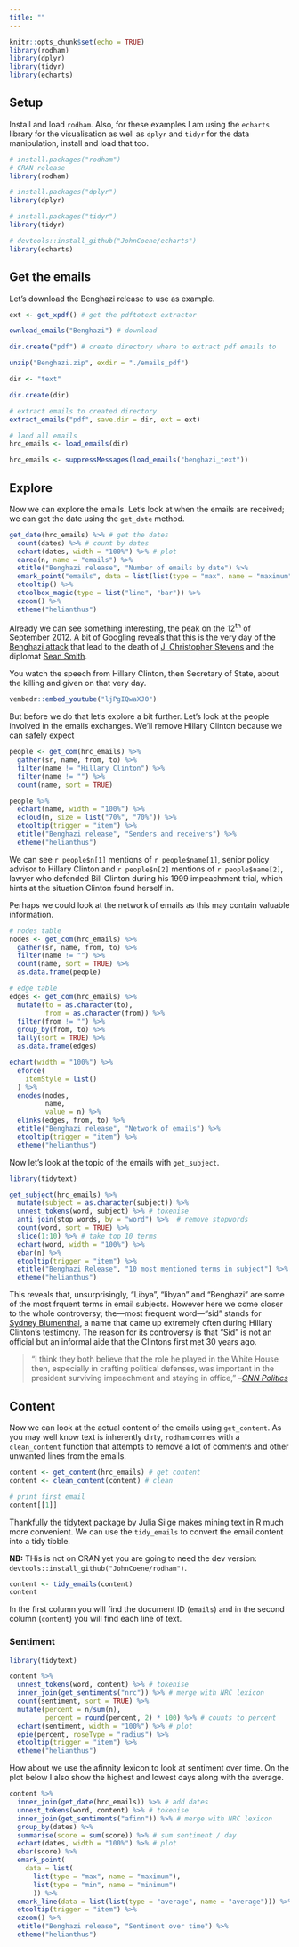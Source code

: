 ```yaml
---
title: ""
---
```


```r
knitr::opts_chunk$set(echo = TRUE)
library(rodham)
library(dplyr)
library(tidyr)
library(echarts)
```

<main>
<div class="container">

## Setup

Install and load `rodham`. Also, for these examples I am using the `echarts` library for the visualisation as well as `dplyr` and `tidyr` for the data manipulation, install and load that too.

```r
# install.packages("rodham") 
# CRAN release
library(rodham)

# install.packages("dplyr")
library(dplyr)

# install.packages("tidyr")
library(tidyr)

# devtools::install_github("JohnCoene/echarts")
library(echarts)

```

## Get the emails

Let's download the Benghazi release to use as example.

```r
ext <- get_xpdf() # get the pdftotext extractor

ownload_emails("Benghazi") # download

dir.create("pdf") # create directory where to extract pdf emails to

unzip("Benghazi.zip", exdir = "./emails_pdf")

dir <- "text"

dir.create(dir)

# extract emails to created directory
extract_emails("pdf", save.dir = dir, ext = ext)

# laod all emails
hrc_emails <- load_emails(dir)
```

```r
hrc_emails <- suppressMessages(load_emails("benghazi_text"))
```

## Explore

Now we can explore the emails. Let's look at when the emails are received; we can get the date using the `get_date` method.

```r
get_date(hrc_emails) %>% # get the dates
  count(dates) %>% # count by dates
  echart(dates, width = "100%") %>% # plot
  earea(n, name = "emails") %>% 
  etitle("Benghazi release", "Number of emails by date") %>% 
  emark_point("emails", data = list(list(type = "max", name = "maximum"))) %>% 
  etooltip() %>% 
  etoolbox_magic(type = list("line", "bar")) %>% 
  ezoom() %>% 
  etheme("helianthus")
```

Already we can see something interesting, the peak on the 12<sup>th</sup> of September 2012. A bit of Googling reveals that this is the very day of the [Benghazi attack](https://en.wikipedia.org/wiki/2012_Benghazi_attack) that lead to the death of [J. Christopher Stevens](https://en.wikipedia.org/wiki/J._Christopher_Stevens) and the diplomat [Sean Smith](https://en.wikipedia.org/wiki/Sean_Smith_(diplomat)).

You watch the speech from Hillary Clinton, then Secretary of State, about the killing and given on that very day.

```r
vembedr::embed_youtube("ljPgIQwaXJ0")
```

But before we do that let's explore a bit further. Let's look at the people involved in the emails exchanges. We'll remove Hillary Clinton because we can safely expect 

```r
people <- get_com(hrc_emails) %>% 
  gather(sr, name, from, to) %>%
  filter(name != "Hillary Clinton") %>% 
  filter(name != "") %>% 
  count(name, sort = TRUE)

people %>% 
  echart(name, width = "100%") %>% 
  ecloud(n, size = list("70%", "70%")) %>% 
  etooltip(trigger = "item") %>% 
  etitle("Benghazi release", "Senders and receivers") %>% 
  etheme("helianthus")
```

We can see `r people$n[1]` mentions of `r people$name[1]`, senior policy advisor to Hillary Clinton and `r people$n[2]` mentions of `r people$name[2]`, lawyer who defended Bill Clinton during his 1999 impeachment trial, which hints at the situation Clinton found herself in.

Perhaps we could look at the network of emails as this may contain valuable information.

```r
# nodes table
nodes <- get_com(hrc_emails) %>% 
  gather(sr, name, from, to) %>%
  filter(name != "") %>% 
  count(name, sort = TRUE) %>% 
  as.data.frame(people)

# edge table
edges <- get_com(hrc_emails) %>% 
  mutate(to = as.character(to), 
         from = as.character(from)) %>% 
  filter(from != "") %>% 
  group_by(from, to) %>% 
  tally(sort = TRUE) %>% 
  as.data.frame(edges)

echart(width = "100%") %>% 
  eforce(
    itemStyle = list()
  ) %>% 
  enodes(nodes, 
         name, 
         value = n) %>% 
  elinks(edges, from, to) %>% 
  etitle("Benghazi release", "Network of emails") %>% 
  etooltip(trigger = "item") %>% 
  etheme("helianthus")
```

Now let's look at the topic of the emails with `get_subject`.

```r
library(tidytext)

get_subject(hrc_emails) %>% 
  mutate(subject = as.character(subject)) %>% 
  unnest_tokens(word, subject) %>% # tokenise
  anti_join(stop_words, by = "word") %>%  # remove stopwords
  count(word, sort = TRUE) %>%
  slice(1:10) %>% # take top 10 terms
  echart(word, width = "100%") %>% 
  ebar(n) %>% 
  etooltip(trigger = "item") %>% 
  etitle("Benghazi Release", "10 most mentioned terms in subject") %>% 
  etheme("helianthus")
```

This reveals that, unsurprisingly, "Libya", "libyan" and "Benghazi" are some of the most frquent terms in email subjects. However here we come closer to the whole controversy; the---most frequent word---"sid" stands for [Sydney Blumenthal](https://en.wikipedia.org/wiki/Sidney_Blumenthal), a name that came up extremely often during Hillary Clinton's testimony. The reason for its controversy is that "Sid" is not an official but an informal aide that the Clintons first met 30 years ago.


> "I think they both believe that the role he played in the White House then, especially in crafting political defenses, was important in the president surviving impeachment and staying in office,"
> --<cite>[CNN Politics](http://edition.cnn.com/2015/10/22/politics/hillary-clinton-benghazi-sidney-blumenthal/index.html)</cite>

## Content

Now we can look at the actual content of the emails using `get_content`. As you may well know text is inherently dirty, `rodham` comes with a `clean_content` function that attempts to remove a lot of comments and other unwanted lines from the emails.

```r
content <- get_content(hrc_emails) # get content
content <- clean_content(content) # clean

# print first email
content[[1]]
```

Thankfully the [tidytext](http://tidytextmining.com) package by Julia Silge makes mining text in R much more convenient. We can use the `tidy_emails` to convert the email content into a tidy tibble.

**NB:** THis is not on CRAN yet you are going to need the dev version: `devtools::install_github("JohnCoene/rodham")`.

```r
content <- tidy_emails(content)
content
```

In the first column you will find the document ID (`emails`) and in the second column (`content`) you will find each line of text.

### Sentiment

```r
library(tidytext)

content %>% 
  unnest_tokens(word, content) %>% # tokenise
  inner_join(get_sentiments("nrc")) %>% # merge with NRC lexicon
  count(sentiment, sort = TRUE) %>% 
  mutate(percent = n/sum(n),
         percent = round(percent, 2) * 100) %>% # counts to percent
  echart(sentiment, width = "100%") %>% # plot
  epie(percent, roseType = "radius") %>% 
  etooltip(trigger = "item") %>% 
  etheme("helianthus")
```

How about we use the afinnity lexicon to look at sentiment over time. On the plot below I also show the highest and lowest days along with the average.

```r
content %>% 
  inner_join(get_date(hrc_emails)) %>% # add dates
  unnest_tokens(word, content) %>% # tokenise
  inner_join(get_sentiments("afinn")) %>% # merge with NRC lexicon
  group_by(dates) %>% 
  summarise(score = sum(score)) %>% # sum sentiment / day
  echart(dates, width = "100%") %>% # plot
  ebar(score) %>% 
  emark_point(
    data = list(
      list(type = "max", name = "maximum"), 
      list(type = "min", name = "minimum")
      )) %>% 
  emark_line(data = list(list(type = "average", name = "average"))) %>% 
  etooltip(trigger = "item") %>% 
  ezoom() %>% 
  etitle("Benghazi release", "Sentiment over time") %>% 
  etheme("helianthus")
```

</div>
</main>